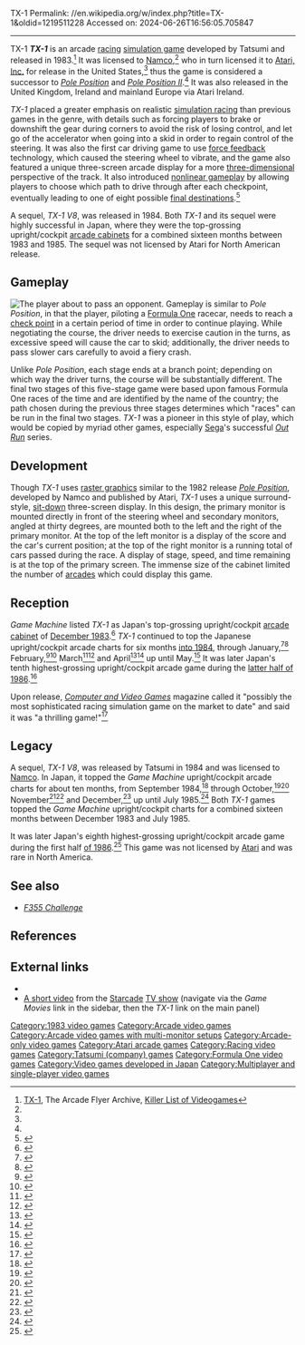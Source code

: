 TX-1
Permalink: //en.wikipedia.org/w/index.php?title=TX-1&oldid=1219511228
Accessed on: 2024-06-26T16:56:05.705847



------
TX-1
{{About|the game|the London taxicab|TX1|the Texas district|Texas's 1st congressional district|the computer design that preceded the Lincoln Labs TX-0|TX-0}}
{{short description|1983 arcade game}}
{{Infobox video game
|title      = TX-1
|image      = TX-1 flyer.png
| caption   = Arcade flyer
| developer = Tatsumi
| publisher = {{vgrelease|JP|[[Namco]]|NA/EU|[[Atari, Inc.]]}}
| released  = {{vgrelease|JP|October 1983|NA|October 1983<ref>{{cite magazine|title=Overseas Readers Column|magazine=[[:ja:ゲームマシン|Game Machine]]|issue=225|publisher=[[:ja:アミューズメント通信社|Amusement Press, Inc.]]|date=1 December 1983|pages=32, 34|lang=ja|url=https://onitama.tv/gamemachine/pdf/19831201p.pdf#page=17}}</ref>|EU|Early 1984<ref name="CVG"/>}}
| platforms = [[Arcade game|Arcade]]
| genre     = [[Racing video game|Racing]]
| modes     = [[Single-player]], [[multiplayer]]
}}
'''''TX-1''''' is an arcade [[Racing video game|racing]] [[Sim racing|simulation game]] developed by Tatsumi and released in 1983.<ref>[http://flyers.arcade-museum.com/?page=thumbs&db=videodb&id=5911 TX-1], The Arcade Flyer Archive, [[Killer List of Videogames]]</ref> It was licensed to [[Namco]],<ref name=TX-1/> who in turn licensed it to [[Atari, Inc.]] for release in the United States,<ref name=TX-1/> thus the game is considered a successor to ''[[Pole Position]]'' and ''[[Pole Position II]]''.<ref name=TX-1/> It was also released in the United Kingdom, Ireland and mainland Europe via Atari Ireland.

''TX-1'' placed a greater emphasis on realistic [[Sim racing|simulation racing]] than previous games in the genre, with details such as forcing players to brake or downshift the gear during corners to avoid the risk of losing control, and let go of the accelerator when going into a skid in order to regain control of the steering. It was also the first car driving game to use [[Haptic technology|force feedback]] technology, which caused the steering wheel to vibrate, and the game also featured a unique three-screen arcade display for a more [[2.5D|three-dimensional]] perspective of the track. It also introduced [[nonlinear gameplay]] by allowing players to choose which path to drive through after each checkpoint, eventually leading to one of eight possible [[Multiple endings|final destinations]].<ref name=TX-1>{{KLOV game|id=10004|name=TX-1}}</ref>

A sequel, ''TX-1 V8'', was released in 1984. Both ''TX-1'' and its sequel were highly successful in Japan, where they were the top-grossing upright/cockpit [[arcade cabinet]]s for a combined sixteen months between 1983 and 1985. The sequel was not licensed by Atari for North American release.

==Gameplay==
[[File:TX-1 Arcade Title Screen.png|thumb|The player about to pass an opponent.]]
Gameplay is similar to ''Pole Position'', in that the player, piloting a [[Formula One]] racecar, needs to reach a [[check point]] in a certain period of time in order to continue playing. While negotiating the course, the driver needs to exercise caution in the turns, as excessive speed will cause the car to skid; additionally, the driver needs to pass slower cars carefully to avoid a fiery crash.

Unlike ''Pole Position'', each stage ends at a branch point; depending on which way the driver turns, the course will be substantially different. The final two stages of this five-stage game were based upon famous Formula One races of the time and are identified by the name of the country; the path chosen during the previous three stages determines which "races" can be run in the final two stages. ''TX-1'' was a pioneer in this style of play, which would be copied by myriad other games, especially [[Sega]]'s successful ''[[Out Run]]'' series.

==Development==
Though ''TX-1'' uses [[raster graphics]] similar to the 1982 release ''[[Pole Position]]'', developed by Namco and published by Atari, ''TX-1'' uses a unique surround-style, [[Arcade cabinet#Sit-down cabinets|sit-down]] three-screen display. In this design, the primary monitor is mounted directly in front of the steering wheel and secondary monitors, angled at thirty degrees, are mounted both to the left and the right of the primary monitor. At the top of the left monitor is a display of the score and the car's current position; at the top of the right monitor is a running total of cars passed during the race. A display of stage, speed, and time remaining is at the top of the primary screen. The immense size of the cabinet limited the number of [[video arcade|arcades]] which could display this game.

==Reception==
''Game Machine'' listed ''TX-1'' as Japan's top-grossing upright/cockpit [[arcade cabinet]] of [[1983 in video games|December 1983]].<ref>{{cite magazine |title=Game Machine's Best Hit Games 25 |magazine=[[:ja:ゲームマシン|Game Machine]] |issue=226 |publisher=[[:ja:アミューズメント通信社|Amusement Press]] |date=December 15, 1983 |page=33 |lang=ja |url=https://onitama.tv/gamemachine/pdf/19831215p.pdf#page=17}}</ref> ''TX-1'' continued to top the Japanese upright/cockpit arcade charts for six months [[1984 in video games|into 1984]], through January,<ref>{{cite magazine|title=Best Hit Games 25|magazine=[[:ja:ゲームマシン|Game Machine]]|issue=227|publisher=[[:ja:アミューズメント通信社|Amusement Press, Inc.]]|date=1 January 1984|page=37|lang=ja|url=https://onitama.tv/gamemachine/pdf/19840101p.pdf#page=19}}</ref><ref>{{cite magazine|title=Best Hit Games 25|magazine=Game Machine|issue=228|publisher=Amusement Press, Inc.|date=15 January 1984|page=31|lang=ja|url=https://onitama.tv/gamemachine/pdf/19840115p.pdf#page=16}}</ref> February,<ref>{{cite magazine|title=Best Hit Games 25|magazine=Game Machine|issue=229|publisher=Amusement Press, Inc.|date=1 February 1984|page=29|lang=ja|url=https://onitama.tv/gamemachine/pdf/19840201p.pdf#page=15}}</ref><ref>{{cite magazine|title=Best Hit Games 25|magazine=Game Machine|issue=230|publisher=Amusement Press, Inc.|date=15 February 1984|page=27|lang=ja|url=https://onitama.tv/gamemachine/pdf/19840215p.pdf#page=14}}</ref> March<ref>{{cite magazine|title=Best Hit Games 25|magazine=Game Machine|issue=231|publisher=Amusement Press, Inc.|date=1 March 1984|page=29|lang=ja|url=https://onitama.tv/gamemachine/pdf/19840301p.pdf#page=15}}</ref><ref>{{cite magazine|title=Best Hit Games 25|magazine=Game Machine|issue=232|publisher=Amusement Press, Inc.|date=15 March 1984|page=31|lang=ja|url=https://onitama.tv/gamemachine/pdf/19840315p.pdf#page=16}}</ref> and April<ref>{{cite magazine|title=Best Hit Games 25|magazine=Game Machine|issue=233|publisher=Amusement Press, Inc.|date=1 April 1984|page=27|lang=ja|url=https://onitama.tv/gamemachine/pdf/19840401p.pdf#page=14}}</ref><ref>{{cite magazine|title=Best Hit Games 25|magazine=Game Machine|issue=234|publisher=Amusement Press, Inc.|date=15 April 1984|page=29|lang=ja|url=https://onitama.tv/gamemachine/pdf/19840415p.pdf#page=15}}</ref> up until May.<ref>{{cite magazine|title=Best Hit Games 25|magazine=Game Machine |issue=235|publisher=Amusement Press|date=1 May 1984|page=29|lang=ja|url=https://onitama.tv/gamemachine/pdf/19840501p.pdf#page=15}}</ref> It was later Japan's tenth highest-grossing upright/cockpit arcade game during the [[1986 in video games|latter half of 1986]].<ref>{{cite magazine |title=Game Machine's Best Hit Games 25: '86 下半期 |trans-title=Game Machine's Best Hit Games 25: Second Half '86 |magazine=Game Machine |issue=300 |publisher=Amusement Press, Inc. |date=15 January 1987 |page=16 |lang=ja |url=https://onitama.tv/gamemachine/pdf/19870115p.pdf#page=9}}</ref>

Upon release, ''[[Computer and Video Games]]'' magazine called it "possibly the most sophisticated racing simulation game on the market to date" and said it was "a thrilling game!"<ref name="CVG">{{cite magazine |title=Arcade Action: We Discover What's New in Blackpool |magazine=[[Computer and Video Games]] |date=16 March 1984 |issue=30 (April 1984) |pages=26–7 |url=https://www.solvalou.com/arcade/reviews/187/532}}</ref>

==Legacy==
A sequel, ''TX-1 V8'', was released by Tatsumi in 1984 and was licensed to [[Namco]]. In Japan, it topped the ''Game Machine'' upright/cockpit arcade charts for about ten months, from September 1984,<ref>{{cite magazine|title=Best Hit Games 25|magazine=[[:ja:ゲームマシン|Game Machine]]|issue=244|publisher=[[:ja:アミューズメント通信社|Amusement Press, Inc.]]|date=15 September 1984|page=31|lang=ja|url=https://onitama.tv/gamemachine/pdf/19840915p.pdf#page=16}}</ref> through October,<ref>{{cite magazine|title=Best Hit Games 25|magazine=[[:ja:ゲームマシン|Game Machine]]|issue=245|publisher=[[:ja:アミューズメント通信社|Amusement Press, Inc.]]|date=1 October 1984|page=35|lang=ja|url=https://onitama.tv/gamemachine/pdf/19841001p.pdf#page=18}}</ref><ref>{{cite magazine|title=Best Hit Games 25|magazine=[[:ja:ゲームマシン|Game Machine]]|issue=246|publisher=[[:ja:アミューズメント通信社|Amusement Press, Inc.]]|date=15 October 1984|page=31|lang=ja|url=https://onitama.tv/gamemachine/pdf/19841015p.pdf#page=16}}</ref> November<ref>{{cite magazine|title=Best Hit Games 25|magazine=[[:ja:ゲームマシン|Game Machine]]|issue=247|publisher=[[:ja:アミューズメント通信社|Amusement Press, Inc.]]|date=1 November 1984|page=31|lang=ja|url=https://onitama.tv/gamemachine/pdf/19841101p.pdf#page=16}}</ref><ref>{{cite magazine|title=Best Hit Games 25|magazine=[[:ja:ゲームマシン|Game Machine]]|issue=248|publisher=[[:ja:アミューズメント通信社|Amusement Press, Inc.]]|date=15 November 1984|page=25|lang=ja|url=https://onitama.tv/gamemachine/pdf/19841115p.pdf#page=13}}</ref> and December,<ref>{{cite magazine|title=Best Hit Games 25|magazine=[[:ja:ゲームマシン|Game Machine]]|issue=249|publisher=[[:ja:アミューズメント通信社|Amusement Press, Inc.]]|date=1 December 1984|page=31|lang=ja|url=https://onitama.tv/gamemachine/pdf/19841201p.pdf#page=16}}</ref> up until July 1985.<ref>{{cite magazine|title=Best Hit Games 25|magazine=[[:ja:ゲームマシン|Game Machine]]|issue=264|publisher=[[:ja:アミューズメント通信社|Amusement Press, Inc.]]|date=15 July 1985|page=29|lang=ja|url=https://onitama.tv/gamemachine/pdf/19850715p.pdf#page=15}}</ref> Both ''TX-1'' games topped the ''Game Machine'' upright/cockpit charts for a combined sixteen months between December 1983 and July 1985.

It was later Japan's eighth highest-grossing upright/cockpit arcade game during the first half [[1986 in video games|of 1986]].<ref>{{cite magazine |title=Game Machine's Best Hit Games 25: '86 上半期 |trans-title=Game Machine's Best Hit Games 25: First Half '86 |magazine=[[:ja:ゲームマシン|Game Machine]] |issue=288 |publisher=[[:ja:アミューズメント通信社|Amusement Press, Inc.]] |date=15 July 1986 |page=28 |lang=ja |url=https://onitama.tv/gamemachine/pdf/19860715p.pdf#page=15}}</ref> This game was not licensed by [[Atari]] and was rare in North America.

==See also==
* ''[[F355 Challenge]]''

==References==
{{reflist}}

==External links==
* {{KLOV game|id=10004}}
* [https://web.archive.org/web/20070309174733/http://starcade.tv/starcade/gamesframe.asp A short video] from the [[Starcade]] [[TV show]] (navigate via the ''Game Movies'' link in the sidebar, then the ''TX-1'' link on the main panel)

{{Final Lap series|state=expanded}}
{{Formula One games}}

[[Category:1983 video games]]
[[Category:Arcade video games]]
[[Category:Arcade video games with multi-monitor setups]]
[[Category:Arcade-only video games]]
[[Category:Atari arcade games]]
[[Category:Racing video games]]
[[Category:Tatsumi (company) games]]
[[Category:Formula One video games]]
[[Category:Video games developed in Japan]]
[[Category:Multiplayer and single-player video games]]
